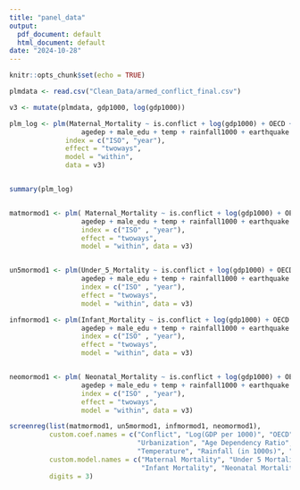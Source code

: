 ```yaml
---
title: "panel_data"
output:
  pdf_document: default
  html_document: default
date: "2024-10-28"
---
```


```r
knitr::opts_chunk$set(echo = TRUE)
```

```r
plmdata <- read.csv("Clean_Data/armed_conflict_final.csv")
```

```r
v3 <- mutate(plmdata, gdp1000, log(gdp1000))

plm_log <- plm(Maternal_Mortality ~ is.conflict + log(gdp1000) + OECD + popdens + urban + 
                  agedep + male_edu + temp + rainfall1000 + earthquake + drought,
              index = c("ISO", "year"),
              effect = "twoways",
              model = "within",
              data = v3)


summary(plm_log)

```

```r

```
```r


matmormod1 <- plm( Maternal_Mortality ~ is.conflict + log(gdp1000) + OECD + popdens + urban + 
                  agedep + male_edu + temp + rainfall1000 + earthquake + drought,
                  index = c("ISO" , "year"),
                  effect = "twoways",
                  model = "within", data = v3)


un5mormod1 <- plm(Under_5_Mortality ~ is.conflict + log(gdp1000) + OECD + popdens + urban + 
                  agedep + male_edu + temp + rainfall1000 + earthquake + drought,
                  index = c("ISO" , "year"),
                  effect = "twoways",
                  model = "within", data = v3)

infmormod1 <- plm(Infant_Mortality ~ is.conflict + log(gdp1000) + OECD + popdens + urban + 
                  agedep + male_edu + temp + rainfall1000 + earthquake + drought,
                  index = c("ISO" , "year"),
                  effect = "twoways",
                  model = "within", data = v3)


neomormod1 <- plm( Neonatal_Mortality ~ is.conflict + log(gdp1000) + OECD + popdens + urban + 
                  agedep + male_edu + temp + rainfall1000 + earthquake + drought,
                  index = c("ISO" , "year"),
                  effect = "twoways",
                  model = "within", data = v3)
```

```r
screenreg(list(matmormod1, un5mormod1, infmormod1, neomormod1),
          custom.coef.names = c("Conflict", "Log(GDP per 1000)", "OECD", "Population Density", 
                                "Urbanization", "Age Dependency Ratio", "Male Education", 
                                "Temperature", "Rainfall (in 1000s)", "Earthquake", "Drought"),
          custom.model.names = c("Maternal Mortality", "Under 5 Mortality", 
                                 "Infant Mortality", "Neonatal Mortality"),
          digits = 3)
```
```r


```
```r

```